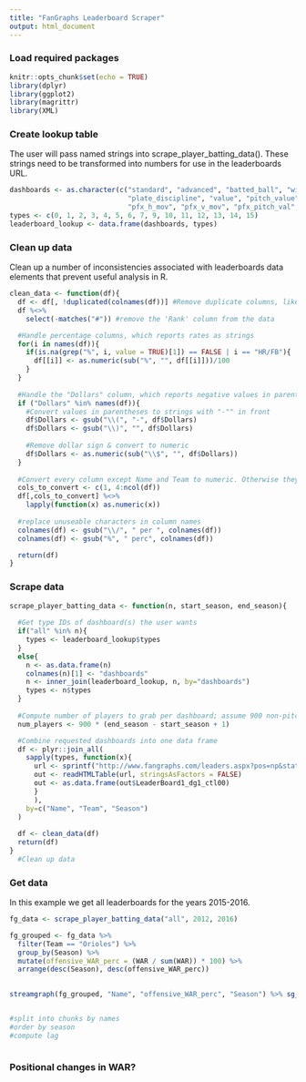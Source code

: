 ```yaml
---
title: "FanGraphs Leaderboard Scraper"
output: html_document
---
```


### Load required packages

```r
knitr::opts_chunk$set(echo = TRUE)
library(dplyr)
library(ggplot2)
library(magrittr)
library(XML)
```

### Create lookup table

The user will pass named strings into scrape_player_batting_data(). These strings need to be transformed into numbers for use in the leaderboards URL.

```r
dashboards <- as.character(c("standard", "advanced", "batted_ball", "win_probability", "pitch_type",
                             "plate_discipline", "value", "pitch_value", "pfx_pitch_type", "pfx_velocity", 
                             "pfx_h_mov", "pfx_v_mov", "pfx_pitch_val","pfx_pitch_val_c", "pfx_plate_discipline"))
types <- c(0, 1, 2, 3, 4, 5, 6, 7, 9, 10, 11, 12, 13, 14, 15)
leaderboard_lookup <- data.frame(dashboards, types)
```

### Clean up data  
  
Clean up a number of inconsistencies associated with leaderboards data elements that prevent useful analysis in R.
  
```r
clean_data <- function(df){
  df <- df[, !duplicated(colnames(df))] #Remove duplicate columns, like 'PA' which is returned from multiple dashboards
  df %<>%
    select(-matches("#")) #remove the 'Rank' column from the data

  #Handle percentage columns, which reports rates as strings
  for(i in names(df)){
    if(is.na(grep("%", i, value = TRUE)[1]) == FALSE | i == "HR/FB"){
      df[[i]] <- as.numeric(sub("%", "", df[[i]]))/100
    }
  }
  
  #Handle the "Dollars" column, which reports negative values in parentheses and has a $ character
  if ("Dollars" %in% names(df)){
    #Convert values in parentheses to strings with "-"" in front 
    df$Dollars <- gsub("\\(", "-", df$Dollars)
    df$Dollars <- gsub("\\)", "", df$Dollars)
    
    #Remove dollar sign & convert to numeric
    df$Dollars <- as.numeric(sub("\\$", "", df$Dollars))
  }
  
  #Convert every column except Name and Team to numeric. Otherwise they are characters & don't sort properly
  cols_to_convert <- c(1, 4:ncol(df))
  df[,cols_to_convert] %<>%
    lapply(function(x) as.numeric(x))
  
  #replace unuseable characters in column names
  colnames(df) <- gsub("\\/", " per ", colnames(df))
  colnames(df) <- gsub("%", " perc", colnames(df))

  return(df)
}
```


### Scrape data

```r
scrape_player_batting_data <- function(n, start_season, end_season){
  
  #Get type IDs of dashboard(s) the user wants
  if("all" %in% n){
    types <- leaderboard_lookup$types
  }
  else{
    n <- as.data.frame(n)
    colnames(n)[1] <- "dashboards"
    n <- inner_join(leaderboard_lookup, n, by="dashboards")
    types <- n$types
  }
  
  #Compute number of players to grab per dashboard; assume 900 non-pitchers per season
  num_players <- 900 * (end_season - start_season + 1)

  #Combine requested dashboards into one data frame
  df <- plyr::join_all(
    sapply(types, function(x){
      url <- sprintf("http://www.fangraphs.com/leaders.aspx?pos=np&stats=bat&lg=all&qual=0&type=%s&season=%s&month=0&season1=%s&ind=1&team=0&rost=0&age=0&filter=&players=0&page=1_%s", x, end_season, start_season, num_players)
      out <- readHTMLTable(url, stringsAsFactors = FALSE)
      out <- as.data.frame(out$LeaderBoard1_dg1_ctl00)
      }
      ),
    by=c("Name", "Team", "Season")
  )
  
  df <- clean_data(df)
  return(df)
}
  #Clean up data
```
  

### Get data

In this example we get all leaderboards for the years 2015-2016.

```r
fg_data <- scrape_player_batting_data("all", 2012, 2016)

```

```r
fg_grouped <- fg_data %>%
  filter(Team == "Orioles") %>%
  group_by(Season) %>%
  mutate(offensive_WAR_perc = (WAR / sum(WAR)) * 100) %>%
  arrange(desc(Season), desc(offensive_WAR_perc))
  

streamgraph(fg_grouped, "Name", "offensive_WAR_perc", "Season") %>% sg_axis_x(tick_interval=1) %>% sg_legend(TRUE, "Player")


#split into chunks by names
#order by season
#compute lag



```

### Positional changes in WAR?

```

```
